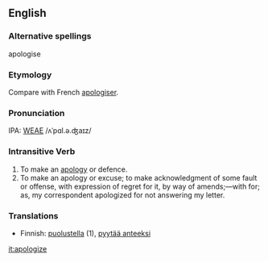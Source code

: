 ==English==
===Alternative spellings===
apologise

===Etymology===
Compare with French [[apologiser]].

===Pronunciation===
IPA: [[WEAE]] /ʌˈpɑl.ə.ʤaɪz/

===Intransitive Verb===
# To make an [[apology]] or defence.
# To make an apology or excuse; to make acknowledgment of some fault or offense, with expression of regret for it, by way of amends;&mdash;with for; as, my correspondent apologized for not answering my letter.
<!-- material copied from Webster's Revised Unabridged Dictionary (1913) -->

===Translations===
* Finnish: [[puolustella]] (1), [[pyytää anteeksi]]

[[it:apologize]]
